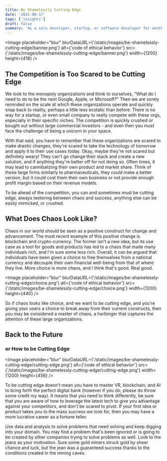 ```yaml
---
title: Be Shamelessly Cutting Edge
date: '2021-08-17'
tags: ['insights']
draft: false
summary: 'As a solo developer, startup, or software developer for another organization, your aim should be to operate at the bleeding edge, using chaos to your advantage.'
---
```


<head>
  <title>Be Shamelessly Cutting Edge</title>
  <link rel="canonical" href="https://www.bundleapps.io/blog/be-shamelessy-cutting-edge" />
</head>

<Image
  placeholder="blur"
  blurDataURL={'/static/images/be-shamelessly-cutting-edge/banner.png'}
  alt={'code of ethical behavior'}
  src={'/static/images/be-shamelessly-cutting-edge/banner.png'}
  width={1200}
  height={418}
/>

## The Competition is Too Scared to be Cutting Edge

We look to the monopoly organizations and think to ourselves, "What do I need to do to be the next Google, Apple, or
Microsoft?" Then we are sorely reminded on the scale at which these organizations operate and quickly snap back to
reality, perhaps a little less ecstatic than before. There is no way for a startup, or even small company to really
compete with these orgs, especially in their specific niches. The competition is quickly crushed or bought out without
large commercial investors - and even then you must face the challenge of being a unicorn in your space.

With that said, you have to remember that these organizations are scared to make drastic changes, they're scared to take
the technology of tomorrow and apply it to their use cases today. Okay, maybe they're not scared but definitely weary!
They can't go change their stack and create a new solution, and if anything they're better off for not doing so. Often
times, it may lead to cannibalizing their own product and market share. Think of these large firms similarly to
pharmaceuticals, they _could_ make a better version, but it could cost them their own business or not provide enough
profit margin based on their revenue models.

To be ahead of the competition, you can and sometimes must be cutting edge, always teetering between chaos and success,
anything else can be easily mimicked, or crushed.

## What Does Chaos Look Like?

Chaos in our world should be seen as a positive construct for change and advancement. The most recent example of this
positive change is blockchain and crypto-currency. The former isn't a new idea, but its use case as a tool for goods
and products has led to a chaos that made many individuals rich, and I'm sure some less rich. Overall, it can be
argued that individuals have been given a choice to free themselves from a national currency and decouple their own
financial well-being from that of where they live. More choice is more chaos, and I think that's good. Real good.

<Image
  placeholder="blur"
  blurDataURL={'/static/images/be-shamelessly-cutting-edge/choice.png'}
  alt={'code of ethical behavior'}
  src={'/static/images/be-shamelessly-cutting-edge/choice.png'}
  width={1200}
  height={440}
/>

So if chaos looks like choice, and we want to be cutting edge, and you're giving your users a choice to break away from
their current constructs, then you may be considered a master of chaos, a harbinger that captures the attention of these
large organizations.

## Back to the Future

### or How to be Cutting Edge

<Image
  placeholder="blur"
  blurDataURL={'/static/images/be-shamelessly-cutting-edge/cutting-edge.png'}
  alt={'code of ethical behavior'}
  src={'/static/images/be-shamelessly-cutting-edge/cutting-edge.png'}
  width={1200}
  height={456}
/>

To be cutting edge doesn't mean you have to master VR, blockchain, and AI to bring forth the perfect digital bank
(however if you do, please do throw some credit my way). It means that you need to think differently, be sure that you
are aware of how to leverage the latest tech to give you advantage against your competitors, and don't be scared to
pivot. If your first idea or product takes you to the mass success we look for, then you may have a more lucrative
career as a fortune teller.

Use data and analysis to solve problems that need solving and keep digging into your domain. You may find a problem
that's been ignored or is going to be created by other companies trying to solve problems as well. Look to the jeans as
your motivation. Sure some gold miners struck gold by sheer chance and luck, but the jean was a guaranteed success
thanks to the conditions created in the mining caves.

<Callout
  text="This article was originally published on"
  linkText="bundleapps.io"
  link="https://www.bundleapps.io/blog/be-shamelessly-cutting-edge"
/>
